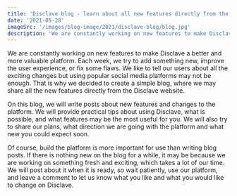 ```yaml
---
title: 'Disclave blog - learn about all new features directly from the website'
date: '2021-05-28'
imageSrc: '/images/blog-image/2021/disclave-blog/blog.jpg'
description: 'We are constantly working on new features to make Disclave a better and more valuable platform. Each week, we try to add something new, improve the user experience, or fix some flaws.'
---
```


We are constantly working on new features to make Disclave a better and more valuable platform. Each week, we try to add something new, improve the user experience, or fix some flaws. We like to tell our users about all the exciting changes but using popular social media platforms may not be enough. That is why we decided to create a simple blog, where we may share all the new features directly from the Disclave website.

On this blog, we will write posts about new features and changes to the platform. We will provide practical tips about using Disclave, what is possible, and what features may be the most useful for you. We will also try to share our plans, what direction we are going with the platform and what new you could expect soon.

Of course, build the platform is more important for use than writing blog posts. If there is nothing new on the blog for a while, it may be because we are working on something fresh and exciting, which takes a lot of our time. We will post about it when it is ready, so wait patiently, use our platform, and leave a comment to let us know what you like and what you would like to change on Disclave.
